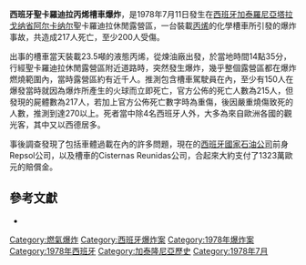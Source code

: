 {{Expand English}}

'''西班牙聖卡羅迪拉丙烯槽車爆炸'''，是1978年7月11日發生在[[西班牙|西班牙]][[加泰羅尼亞|加泰羅尼亞]][[塔拉戈纳省|塔拉戈纳省]][[阿尔卡纳尔|阿尔卡纳尔]]聖卡羅迪拉休閒露營區，一台裝載[[丙烯|丙烯]]的化學槽車所引發的爆炸事故，共造成217人死亡，至少200人受傷。

出事的槽車當天裝載23.5噸的液態丙烯，從煉油廠出發，於當地時間14點35分，行經聖卡羅迪拉休閒露營區附近道路時，突然發生爆炸，幾乎整個露營區都在爆炸燃燒範圍內，當時露營區約有近千人。推測包含槽車駕駛員在內，至少有150人在爆發當時就因為爆炸所產生的火球而立即死亡，官方公佈的死亡人數為215人，但發現的屍體數為217人，若加上官方公佈死亡數字時為重傷，後因嚴重燒傷致死的人數，推測到達270以上。死者當中除4名西班牙人外，大多為來自歐洲各國的觀光客，其中又以西德居多。

事後調查發現了包括車體過載在內的許多問題，現在的[[西班牙國家石油公司|西班牙國家石油公司]]前身Repsol公司，以及槽車的Cisternas Reunidas公司，合起來大約支付了1323萬歐元的賠償金。

== 參考文獻 ==
{{reflist|2}}

* {{cite journal|author=葛維忠、林永章、徐啟銘|title=重大化災回顧系列 ( 五 ) －西班牙聖卡羅迪拉 (San Carlos De La) 丙烯槽車爆炸事故之探討|journal=臺灣化學工程學會會刊|volume=47|issue=5|pages=97-109|date=2000年10月}}

[[Category:燃氣爆炸|Category:燃氣爆炸]]
[[Category:西班牙爆炸案|Category:西班牙爆炸案]]
[[Category:1978年爆炸案|Category:1978年爆炸案]]
[[Category:1978年西班牙|Category:1978年西班牙]]
[[Category:加泰隆尼亞歷史|Category:加泰隆尼亞歷史]]
[[Category:1978年7月|Category:1978年7月]]